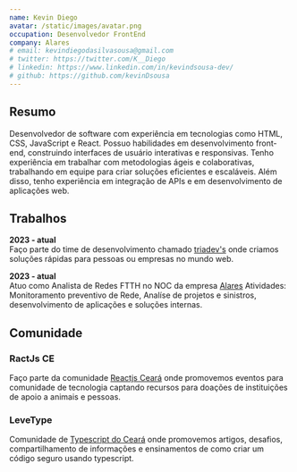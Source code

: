 ```yaml
---
name: Kevin Diego
avatar: /static/images/avatar.png
occupation: Desenvolvedor FrontEnd
company: Alares
# email: kevindiegodasilvasousa@gmail.com
# twitter: https://twitter.com/K__Diego
# linkedin: https://www.linkedin.com/in/kevindsousa-dev/
# github: https://github.com/kevinDsousa
---
```


## Resumo

Desenvolvedor de software com experiência em tecnologias como HTML, CSS, JavaScript e React. Possuo habilidades em desenvolvimento front-end, construindo interfaces de usuário interativas e responsivas. Tenho experiência em trabalhar com metodologias ágeis e colaborativas, trabalhando em equipe para criar soluções eficientes e escaláveis. Além disso, tenho experiência em integração de APIs e em desenvolvimento de aplicações web. 

## Trabalhos
**2023 - atual** <br/>
Faço parte do time de desenvolvimento chamado [triadev's](https://www.instagram.com/triadevs_/) onde criamos soluções rápidas para pessoas ou empresas no mundo web.

**2023 - atual** <br/>
Atuo como Analista de Redes FTTH no NOC da empresa [Alares](https://alaresinternet.com.br/)
Atividades: Monitoramento preventivo de Rede, Analíse de projetos e sinistros, desenvolvimento de aplicações e soluções internas.


## Comunidade

### RactJs CE
Faço parte da comunidade [Reactjs Ceará](https://reactjs-ceara.org/) onde promovemos eventos para comunidade de tecnologia captando recursos para doações de instituições de apoio a animais e pessoas.

### LeveType
Comunidade de [Typescript do Ceará](https://www.linkedin.com/company/levetype-community/) onde promovemos artigos, desafios, compartilhamento de informações e ensinamentos de como criar um código seguro usando typescript. 
